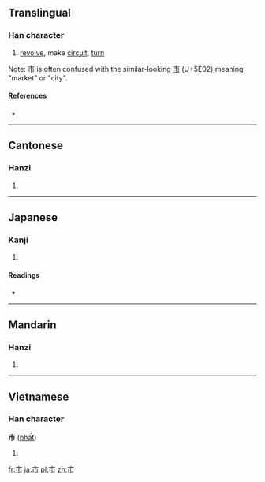 ==Translingual==

===Han character===
{{Han char|rn=50|rad=巾|as=01|sn=4|four=5022<sub>7</sub>|canj=十月 (JB)}}

# [[revolve]], make [[circuit]], [[turn]]

Note: 巿 is often confused with the similar-looking [[市]] (U+5E02) meaning "market" or "city".

====References====
* {{Han ref|kx=0328.010|dkj=08772|dj=0632.100|hdz=10728.020|uh=5DFF|ud=24063|bh=C95D|bd=51549}}

----

==Cantonese==

===Hanzi===
{{yue-hanzi|jyut=|y=fat}}

# {{defn|lang=yue|sort=巾01}}

----

==Japanese==

===Kanji===
{{ja-kanji|grade=|rs=巾01}}

# {{defn|lang=ja|sort=巾01}}

====Readings====
* {{ja-readings|on=[[ふつ]] (futsu), [[ふち]] (fuchi), [[はつ]] (hatsu), [[はち]] (hachi)|kun=[[ひざかけ]] (hizakake)}}

----

==Mandarin==

===Hanzi===
{{cmn-hanzi|pin=[[fú]] ([[fu2]])|wg=fu<sup>2</sup>}}

# {{defn|lang=cmn|sort=巾01}}

----

==Vietnamese==

===Han character===
'''巿''' ([[phất]])<!--Nom Foundation does not have this character in its database; thị is according to vi:Wiktionary-->

# {{defn|lang=vi|sort=巾01}}

[[fr:巿]]
[[ja:巿]]
[[pl:巿]]
[[zh:巿]]